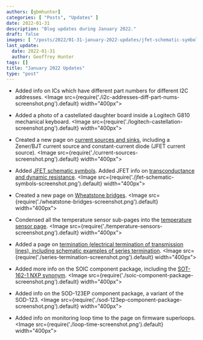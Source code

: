 ```yaml
---
authors: [gbmhunter]
categories: [ "Posts", "Updates" ]
date: 2022-01-31
description: "Blog updates during January 2022."
draft: false
images: [ "/posts/2022/01-31-january-2022-updates/jfet-schematic-symbols-screenshot.png", "/posts/2022/01-31-january-2022-updates/wheatstone-bridges-screenshot.png", "/posts/2022/01-31-january-2022-updates/series-termination-screenshot.png" ]
last_update:
  date: 2022-01-31
  author: Geoffrey Hunter
tags: []
title: "January 2022 Updates"
type: "post"
---
```


* Added info on ICs which have different part numbers for different I2C addresses.
    <Image src={require('./i2c-addresses-diff-part-nums-screenshot.png').default} width="400px"></Image>

* Added a photo of a castellated daughter board inside a Logitech G810 mechanical keyboard. 
    <Image src={require('./logitech-castellation-screenshot.png').default} width="400px"></Image>

* Created a new page on [current sources and sinks](/electronics/components/current-sources-and-sinks/), including a Zener/BJT current source and constant-current diode (JFET current source).
    <Image src={require('./current-sources-screenshot.png').default} width="400px"></Image>

* Added [JFET schematic symbols](/electronics/components/transistors/junction-gate-field-effect-transistor-jfets/). Added JFET info on [transconductance and dynamic resistance](/electronics/components/transistors/junction-gate-field-effect-transistor-jfets/).
    <Image src={require('./jfet-schematic-symbols-screenshot.png').default} width="400px"></Image>

* Created a new page on [Wheatstone bridges](/electronics/circuit-design/wheatstone-bridges/).
    <Image src={require('./wheatstone-bridges-screenshot.png').default} width="400px"></Image>

* Condensed all the temperature sensor sub-pages into the [temperature sensor page](/electronics/components/sensors/temperature-sensors/).
    <Image src={require('./temperature-sensors-screenshot.png').default} width="400px"></Image>

* Added a page on [termination (electrical termination of transmission lines), including schematic examples of series termination](/electronics/circuit-design/transmission-lines/termination/). 
    <Image src={require('./series-termination-screenshot.png').default} width="400px"></Image>

* Added more info on the SOIC component package, including the [SOT-162-1 NXP synonym](/pcb-design/component-packages/sot-162-1-component-package/).
    <Image src={require('./soic-component-package-screenshot.png').default} width="400px"></Image>

* Added info on the SOD-123EP component package, a variant of the SOD-123.
    <Image src={require('./sod-123ep-component-package-screenshot.png').default} width="400px"></Image>

* Added info on monitoring loop time to the page on firmware superloops.
    <Image src={require('./loop-time-screenshot.png').default} width="400px"></Image>
